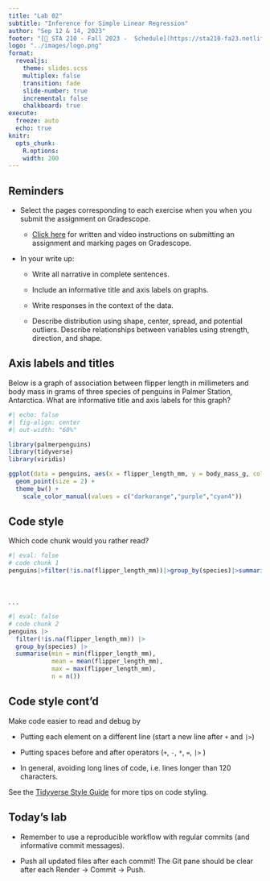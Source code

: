 ```yaml
---
title: "Lab 02"
subtitle: "Inference for Simple Linear Regression"
author: "Sep 12 & 14, 2023"
footer: "[🔗 STA 210 - Fall 2023 -  Schedule](https://sta210-fa23.netlify.app/schedule)"
logo: "../images/logo.png"
format: 
  revealjs:
    theme: slides.scss
    multiplex: false
    transition: fade
    slide-number: true
    incremental: false 
    chalkboard: true
execute:
  freeze: auto
  echo: true
knitr:
  opts_chunk: 
    R.options:      
    width: 200
---
```


## Reminders {.midi}

::: incremental
-   Select the pages corresponding to each exercise when you when you submit the assignment on Gradescope.

    -   [Click here](https://help.gradescope.com/article/ccbpppziu9-student-submit-work#submitting_a_pdf) for written and video instructions on submitting an assignment and marking pages on Gradescope.

-   In your write up:

    -   Write all narrative in complete sentences.

    -   Include an informative title and axis labels on graphs.

    -   Write responses in the context of the data.

    -   Describe distribution using shape, center, spread, and potential outliers. Describe relationships between variables using strength, direction, and shape.
:::

## Axis labels and titles

::: midi
Below is a graph of association between flipper length in millimeters and body mass in grams of three species of penguins in Palmer Station, Antarctica. What are informative title and axis labels for this graph?
:::

```r
#| echo: false
#| fig-align: center
#| out-width: "60%"

library(palmerpenguins)
library(tidyverse)
library(viridis)

ggplot(data = penguins, aes(x = flipper_length_mm, y = body_mass_g, color = species)) + 
  geom_point(size = 2) + 
  theme_bw() +
    scale_color_manual(values = c("darkorange","purple","cyan4")) 
```

## Code style

Which code chunk would you rather read?

```r
#| eval: false
# code chunk 1
penguins|>filter(!is.na(flipper_length_mm))|>group_by(species)|>summarise(min=min(flipper_length_mm),mean=mean(flipper_length_mm),sd=sd(flipper_length_mm),max=max(flipper_length_mm),n=n())
```

<br>

. . .

```r
#| eval: false
# code chunk 2
penguins |> 
  filter(!is.na(flipper_length_mm)) |> 
  group_by(species) |> 
  summarise(min = min(flipper_length_mm), 
            mean = mean(flipper_length_mm), 
            max = max(flipper_length_mm),
            n = n())
```

## Code style cont'd

Make code easier to read and debug by

-   Putting each element on a different line (start a new line after `+` and `|>`)

-   Putting spaces before and after operators (`+`, `-`, `*`, `=`, `|>` )

-   In general, avoiding long lines of code, i.e. lines longer than 120 characters.

See the [Tidyverse Style Guide](https://style.tidyverse.org/) for more tips on code styling.

## Today's lab

-   Remember to use a reproducible workflow with regular commits (and informative commit messages).

-   Push all updated files after each commit! The Git pane should be clear after each Render -\> Commit -\> Push.
